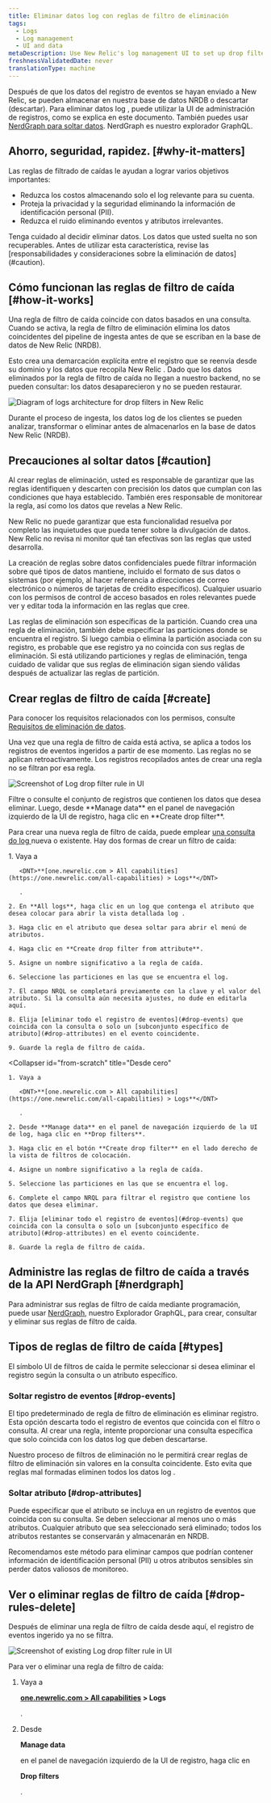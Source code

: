 ```yaml
---
title: Eliminar datos log con reglas de filtro de eliminación
tags:
  - Logs
  - Log management
  - UI and data
metaDescription: Use New Relic's log management UI to set up drop filter rules for dropping specific types of log data.
freshnessValidatedDate: never
translationType: machine
---
```





Después de que los datos del registro de eventos se hayan enviado a New Relic, se pueden almacenar en nuestra base de datos NRDB o descartar (descartar). Para eliminar datos log , puede utilizar la UI de administración de registros, como se explica en este documento. También puedes usar [NerdGraph para soltar datos](/docs/accounts/accounts/data-management/drop-data-using-nerdgraph). NerdGraph es nuestro explorador GraphQL.

## Ahorro, seguridad, rapidez. [#why-it-matters]

Las reglas de filtrado de caídas le ayudan a lograr varios objetivos importantes:

* Reduzca los costos almacenando solo el log relevante para su cuenta.
* Proteja la privacidad y la seguridad eliminando la información de identificación personal (PII).
* Reduzca el ruido eliminando eventos y atributos irrelevantes.

<Callout variant="caution">
  Tenga cuidado al decidir eliminar datos. Los datos que usted suelta no son recuperables. Antes de utilizar esta característica, revise las [responsabilidades y consideraciones sobre la eliminación de datos](#caution).
</Callout>

## Cómo funcionan las reglas de filtro de caída [#how-it-works]

Una regla de filtro de caída coincide con datos basados en una consulta. Cuando se activa, la regla de filtro de eliminación elimina los datos coincidentes del pipeline de ingesta antes de que se escriban en la base de datos de New Relic (NRDB).

Esto crea una demarcación explícita entre el registro que se reenvía desde su dominio y los datos que recopila New Relic . Dado que los datos eliminados por la regla de filtro de caída no llegan a nuestro backend, no se pueden consultar: los datos desaparecieron y no se pueden restaurar.

<img
  title="Logs architecture for drop filters in New Relic"
  alt="Diagram of logs architecture for drop filters in New Relic"
  src={logsIngestPipeline}
/>

<figcaption>
  Durante el proceso de ingesta, los datos log de los clientes se pueden analizar, transformar o eliminar antes de almacenarlos en la base de datos New Relic (NRDB).
</figcaption>

## Precauciones al soltar datos [#caution]

Al crear reglas de eliminación, usted es responsable de garantizar que las reglas identifiquen y descarten con precisión los datos que cumplan con las condiciones que haya establecido. También eres responsable de monitorear la regla, así como los datos que revelas a New Relic.

New Relic no puede garantizar que esta funcionalidad resuelva por completo las inquietudes que pueda tener sobre la divulgación de datos. New Relic no revisa ni monitor qué tan efectivas son las reglas que usted desarrolla.

La creación de reglas sobre datos confidenciales puede filtrar información sobre qué tipos de datos mantiene, incluido el formato de sus datos o sistemas (por ejemplo, al hacer referencia a direcciones de correo electrónico o números de tarjetas de crédito específicos). Cualquier usuario con los permisos de control de acceso basados en roles relevantes puede ver y editar toda la información en las reglas que cree.

<Callout variant="caution">
  Las reglas de eliminación son específicas de la partición. Cuando crea una regla de eliminación, también debe especificar las particiones donde se encuentra el registro. Si luego cambia o elimina la partición asociada con su registro, es probable que ese registro ya no coincida con sus reglas de eliminación. Si está utilizando particiones y reglas de eliminación, tenga cuidado de validar que sus reglas de eliminación sigan siendo válidas después de actualizar las reglas de partición.
</Callout>

## Crear reglas de filtro de caída [#create]

Para conocer los requisitos relacionados con los permisos, consulte [Requisitos de eliminación de datos](/docs/data-apis/manage-data/drop-data-using-nerdgraph#requirements).

Una vez que una regla de filtro de caída está activa, se aplica a todos los registros de eventos ingeridos a partir de ese momento. Las reglas no se aplican retroactivamente. Los registros recopilados antes de crear una regla no se filtran por esa regla.

<img
  title="Log drop filter rule"
  alt="Screenshot of Log drop filter rule in UI"
  src={logsDropFilterSelection1}
/>

<figcaption>
  Filtre o consulte el conjunto de registros que contienen los datos que desea eliminar. Luego, desde <DNT>**Manage data**</DNT> en el panel de navegación izquierdo de la UI de registro, haga clic en <DNT>**Create drop filter**</DNT>.
</figcaption>

Para crear una nueva regla de filtro de caída, puede emplear [una consulta do log ](/docs/logs/new-relic-logs/ui-data/query-syntax-logs)nueva o existente. Hay dos formas de crear un filtro de caída:

<CollapserGroup>
  <Collapser
    id="from-attribute"
    title="De un atributo"
  >
    1. Vaya a

       <DNT>**[one.newrelic.com > All capabilities](https://one.newrelic.com/all-capabilities) > Logs**</DNT>

       .

    2. En **All logs**, haga clic en un log que contenga el atributo que desea colocar para abrir la vista detallada log .

    3. Haga clic en el atributo que desea soltar para abrir el menú de atributos.

    4. Haga clic en **Create drop filter from attribute**.

    5. Asigne un nombre significativo a la regla de caída.

    6. Seleccione las particiones en las que se encuentra el log.

    7. El campo NRQL se completará previamente con la clave y el valor del atributo. Si la consulta aún necesita ajustes, no dude en editarla aquí.

    8. Elija [eliminar todo el registro de eventos](#drop-events) que coincida con la consulta o solo un [subconjunto específico de atributo](#drop-attributes) en el evento coincidente.

    9. Guarde la regla de filtro de caída.
  </Collapser>

  <Collapser
    id="from-scratch"
    title="Desde cero"
  >
    1. Vaya a

       <DNT>**[one.newrelic.com > All capabilities](https://one.newrelic.com/all-capabilities) > Logs**</DNT>

       .

    2. Desde **Manage data** en el panel de navegación izquierdo de la UI de log, haga clic en **Drop filters**.

    3. Haga clic en el botón **Create drop filter** en el lado derecho de la vista de filtros de colocación.

    4. Asigne un nombre significativo a la regla de caída.

    5. Seleccione las particiones en las que se encuentra el log.

    6. Complete el campo NRQL para filtrar el registro que contiene los datos que desea eliminar.

    7. Elija [eliminar todo el registro de eventos](#drop-events) que coincida con la consulta o solo un [subconjunto específico de atributo](#drop-attributes) en el evento coincidente.

    8. Guarde la regla de filtro de caída.
  </Collapser>
</CollapserGroup>

## Administre las reglas de filtro de caída a través de la API NerdGraph [#nerdgraph]

Para administrar sus reglas de filtro de caída mediante programación, puede usar [NerdGraph](/docs/accounts/accounts/data-management/drop-data-using-nerdgraph), nuestro Explorador GraphQL, para crear, consultar y eliminar sus reglas de filtro de caída.

## Tipos de reglas de filtro de caída [#types]

El símbolo UI de filtros de caída le permite seleccionar si desea eliminar el registro según la consulta o un atributo específico.

### Soltar registro de eventos [#drop-events]

El tipo predeterminado de regla de filtro de eliminación es eliminar registro. Esta opción descarta todo el registro de eventos que coincida con el filtro o consulta. Al crear una regla, intente proporcionar una consulta específica que solo coincida con los datos log que deben descartarse.

Nuestro proceso de filtros de eliminación no le permitirá crear reglas de filtro de eliminación sin valores en la consulta coincidente. Esto evita que reglas mal formadas eliminen todos los datos log .

### Soltar atributo [#drop-attributes]

Puede especificar que el atributo se incluya en un registro de eventos que coincida con su consulta. Se deben seleccionar al menos uno o más atributos. Cualquier atributo que sea seleccionado será eliminado; todos los atributos restantes se conservarán y almacenarán en NRDB.

<Callout variant="tip">
  Recomendamos este método para eliminar campos que podrían contener información de identificación personal (PII) u otros atributos sensibles sin perder datos valiosos de monitoreo.
</Callout>

## Ver o eliminar reglas de filtro de caída [#drop-rules-delete]

Después de eliminar una regla de filtro de caída desde aquí, el registro de eventos ingerido ya no se filtra.

<img
  title="Log drop filter rule"
  alt="Screenshot of existing Log drop filter rule in UI"
  src={logsDropFilterView}
/>

Para ver o eliminar una regla de filtro de caída:

1. Vaya a

   <DNT>**[one.newrelic.com > All capabilities](https://one.newrelic.com/all-capabilities) > Logs**</DNT>

   .

2. Desde

   <DNT>**Manage data**</DNT>

   en el panel de navegación izquierdo de la UI de registro, haga clic en

   <DNT>**Drop filters**</DNT>

   .